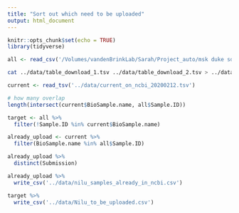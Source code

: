 ```yaml
---
title: "Sort out which need to be uploaded"
output: html_document
---
```


```r
knitr::opts_chunk$set(echo = TRUE)
library(tidyverse)
```

```r
all <- read_csv('/Volumes/vandenBrinkLab/Sarah/Project_auto/msk duke sdtable 01 18 20.csv') 
```

```bash
cat ../data/table_download_1.tsv ../data/table_download_2.tsv > ../data/current_on_ncbi_20200212.tsv
```

```r
current <- read_tsv('../data/current_on_ncbi_20200212.tsv')
```
```r
# how many overlap 
length(intersect(current$BioSample.name, all$Sample.ID))

target <- all %>% 
  filter(!Sample.ID %in% current$BioSample.name)

already_upload <- current %>% 
  filter(BioSample.name %in% all$Sample.ID)

already_upload %>% 
  distinct(Submission)

already_upload %>% 
  write_csv('../data/nilu_samples_already_in_ncbi.csv')
```

```r
target %>% 
  write_csv('../data/Nilu_to_be_uploaded.csv')
```

